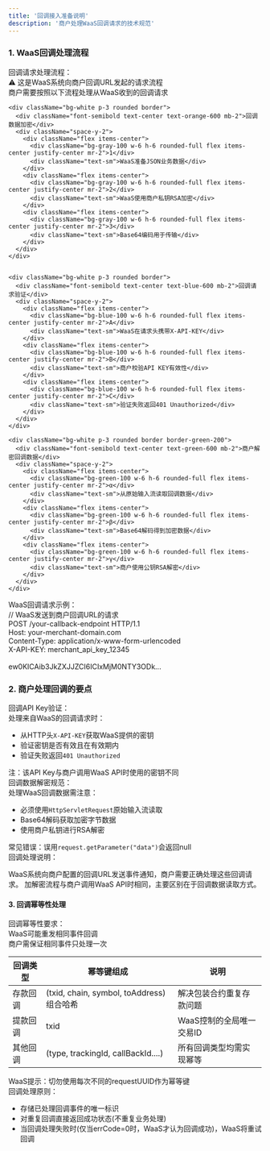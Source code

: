 ```yaml
---
title: '回调接入准备说明'
description: '商户处理WaaS回调请求的技术规范'
---
```


### 1. WaaS回调处理流程
<div className="bg-orange-50 p-4 rounded-lg border border-orange-200">
  <div className="font-bold mb-3 text-orange-800">回调请求处理流程：</div>

  <div className="mb-3 p-3 bg-orange-100 rounded-lg">
    <div className="font-semibold">⚠️ 这是WaaS系统向商户回调URL发起的请求流程</div>
    <div className="text-sm mt-1">商户需要按照以下流程处理从WaaS收到的回调请求</div>
  </div>

  <div className="grid grid-cols-3 gap-4 mb-4">

    <div className="bg-white p-3 rounded border">
      <div className="font-semibold text-center text-orange-600 mb-2">回调数据加密</div>
      <div className="space-y-2">
        <div className="flex items-center">
          <div className="bg-gray-100 w-6 h-6 rounded-full flex items-center justify-center mr-2">1</div>
          <div className="text-sm">WaaS准备JSON业务数据</div>
        </div>
        <div className="flex items-center">
          <div className="bg-gray-100 w-6 h-6 rounded-full flex items-center justify-center mr-2">2</div>
          <div className="text-sm">WaaS使用商户私钥RSA加密</div>
        </div>
        <div className="flex items-center">
          <div className="bg-gray-100 w-6 h-6 rounded-full flex items-center justify-center mr-2">3</div>
          <div className="text-sm">Base64编码用于传输</div>
        </div>
      </div>
    </div>


    <div className="bg-white p-3 rounded border">
      <div className="font-semibold text-center text-blue-600 mb-2">回调请求验证</div>
      <div className="space-y-2">
        <div className="flex items-center">
          <div className="bg-blue-100 w-6 h-6 rounded-full flex items-center justify-center mr-2">A</div>
          <div className="text-sm">WaaS在请求头携带X-API-KEY</div>
        </div>
        <div className="flex items-center">
          <div className="bg-blue-100 w-6 h-6 rounded-full flex items-center justify-center mr-2">B</div>
          <div className="text-sm">商户校验API KEY有效性</div>
        </div>
        <div className="flex items-center">
          <div className="bg-blue-100 w-6 h-6 rounded-full flex items-center justify-center mr-2">C</div>
          <div className="text-sm">验证失败返回401 Unauthorized</div>
        </div>
      </div>
    </div>

    <div className="bg-white p-3 rounded border border-green-200">
      <div className="font-semibold text-center text-green-600 mb-2">商户解密回调数据</div>
      <div className="space-y-2">
        <div className="flex items-center">
          <div className="bg-green-100 w-6 h-6 rounded-full flex items-center justify-center mr-2">α</div>
          <div className="text-sm">从原始输入流读取回调数据</div>
        </div>
        <div className="flex items-center">
          <div className="bg-green-100 w-6 h-6 rounded-full flex items-center justify-center mr-2">β</div>
          <div className="text-sm">Base64解码得到加密数据</div>
        </div>
        <div className="flex items-center">
          <div className="bg-green-100 w-6 h-6 rounded-full flex items-center justify-center mr-2">γ</div>
          <div className="text-sm">商户使用公钥RSA解密</div>
        </div>
      </div>
    </div>
  </div>

  <div className="bg-blue-50 p-3 rounded border border-blue-200">
    <div className="font-semibold">WaaS回调请求示例：</div>
    <div className="text-xs mt-2 bg-gray-800 text-gray-100 p-3 rounded">
      <span className="text-gray-400">// WaaS发送到商户回调URL的请求</span><br/>
      POST /<span className="text-blue-300">your-callback-endpoint</span> HTTP/1.1<br/>
      <span className="text-blue-300">Host: your-merchant-domain.com</span><br/>
      <span className="text-blue-300">Content-Type: application/x-www-form-urlencoded</span><br/>
      <span className="text-green-300">X-API-KEY: merchant_api_key_12345</span><br/>
      <br/>
      <span className="text-yellow-200">ew0KICAib3JkZXJJZCI6ICIxMjM0NTY3ODk...</span>
    </div>
  </div>
</div>

### 2. 商户处理回调的要点
<div className="grid grid-cols-2 gap-6 mt-5">
  <div className="bg-blue-50 p-4 rounded-lg border border-blue-200">
    <div className="font-semibold mb-3">回调API Key验证：</div>
    <div className="mb-2 text-sm text-blue-700">处理来自WaaS的回调请求时：</div>
    <ul className="list-disc pl-5 space-y-1 text-sm">
      <li>从HTTP头<code>X-API-KEY</code>获取WaaS提供的密钥</li>
      <li>验证密钥是否有效且在有效期内</li>
      <li>验证失败返回<code>401 Unauthorized</code></li>
    </ul>
    <div className="mt-3 p-2 bg-blue-100 rounded text-xs">
      注：该API Key与商户调用WaaS API时使用的密钥不同
    </div>
  </div>

  <div className="bg-green-50 p-4 rounded-lg border border-green-200">
    <div className="font-semibold mb-3">回调数据解密规范：</div>
    <div className="mb-2 text-sm text-green-700">处理WaaS回调数据需注意：</div>
    <ul className="list-disc pl-5 space-y-1 text-sm">
      <li>必须使用<code>HttpServletRequest</code>原始输入流读取</li>
      <li>Base64解码获取加密字节数据</li>
      <li>使用商户私钥进行RSA解密</li>
    </ul>
    <div className="mt-3 p-2 bg-green-100 rounded text-xs">
      常见错误：误用<code>request.getParameter("data")</code>会返回null
    </div>
  </div>
</div>

<div className="mt-4 p-3 bg-gray-100 rounded border">
  <div className="font-semibold text-gray-700">回调处理说明：</div>
  <p className="text-sm mt-1">
    WaaS系统向商户配置的回调URL发送事件通知，商户需要正确处理这些回调请求。
    加解密流程与商户调用WaaS API时相同，主要区别在于回调数据读取方式。
  </p>
</div>

#### 3. 回调幂等性处理
<div className="bg-purple-50 p-4 rounded-lg border border-purple-200">
  <div className="font-bold mb-3">回调幂等性要求：</div>

  <div className="mb-3 p-3 bg-purple-100 rounded-lg">
    <div className="font-semibold">WaaS可能重发相同事件回调</div>
    <div className="text-sm">商户需保证相同事件只处理一次</div>
  </div>

  <div className="overflow-x-auto">
    <table className="w-full border-collapse">
      <thead>
        <tr className="bg-purple-100">
          <th className="border p-2">回调类型</th>
          <th className="border p-2">幂等键组成</th>
          <th className="border p-2">说明</th>
        </tr>
      </thead>
      <tbody>
        <tr>
          <td className="border p-2 font-semibold">存款回调</td>
          <td className="border p-2">(txid, chain, symbol, toAddress)组合哈希</td>
          <td className="border p-2 text-sm">解决包装合约重复存款问题</td>
        </tr>
        <tr>
          <td className="border p-2 font-semibold">提款回调</td>
          <td className="border p-2">txid</td>
          <td className="border p-2 text-sm">WaaS控制的全局唯一交易ID</td>
        </tr>
        <tr>
          <td className="border p-2 font-semibold">其他回调</td>
          <td className="border p-2">(type, trackingId, callBackId....)</td>
          <td className="border p-2 text-sm">所有回调类型均需实现幂等</td>
        </tr>
      </tbody>
    </table>
    <div className="mt-3 pt-3 border-t border-gray-200 text-xs text-gray-600">
      WaaS提示：切勿使用每次不同的requestUUID作为幂等键
    </div>
  </div>

  <div className="mt-4 p-3 bg-white rounded border">
    <div className="font-semibold mb-2">回调处理原则：</div>
    <ul className="list-disc pl-5 space-y-1">
      <li>存储已处理回调事件的唯一标识</li>
      <li>对重复回调直接返回成功状态(不重复业务处理)</li>
      <li>当回调处理失败时(仅当errCode=0时，WaaS才认为回调成功)，WaaS将重试回调</li>
    </ul>
  </div>
</div>
